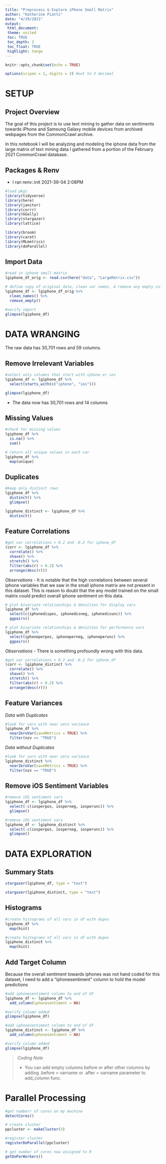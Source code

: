 ```yaml
---
title: "Preprocess & Explore iPhone Small Matrix"
author: "Katherine Piatti"
date: "4/29/2021"
output: 
 html_document:
 theme: united
 toc: TRUE
 toc_depth: 2
 toc_float: TRUE
 highlight: tango
---
```


```r
knitr::opts_chunk$set(echo = TRUE)

options(scipen = 1, digits = 3) #set to 3 decimal 
```

# SETUP ##########################################
  
## Project Overview ##############################

The goal of this project is to use text mining to gather data on sentiments towards iPhone and Samsung Galaxy mobile devices from archived webpages from the CommonCrawl archive.

In this notebook I will be analyzing and modeling the iphone data from the large matrix of text mining data I gathered from a portion of the February 2021 CommonCrawl database. 


## Packages & Renv #####################################

  - I ran renv::init 2021-39-04 2:08PM
  
```r
#load pkgs
library(tidyverse)
library(here)
library(janitor)
library(corrr)
library(GGally)
library(stargazer)
library(lattice)

library(broom)
library(caret)
library(MLmetrics)
library(doParallel)
```

## Import Data #######################################

```r
#read in iphone small matrix
lgiphone_df_orig <- read.csv(here("data", "LargeMatrix.csv")) 

# define copy of original data, clean var names, & remove any empty columns or rows
lgiphone_df <- lgiphone_df_orig %>%
  clean_names() %>% 
  remove_empty()

#verify import
glimpse(lgiphone_df)
```


# DATA WRANGING #########

The raw data has 30,701 rows and 59 columns.


## Remove Irrelevant Variables #######

```r
#select only columns that start with iphone or ios
lgiphone_df <- lgiphone_df %>% 
  select(starts_with(c("iphone", "ios"))) 

glimpse(lgiphone_df)
```

- The data now has 30,701 rows and 14 columns



## Missing Values #####################

```r
#check for missing values
lgiphone_df %>% 
  is.na() %>% 
  sum()
```

```r
# return all unique values in each var
lgiphone_df %>% 
  map(unique)
```



## Duplicates #############

```r
#keep only distinct rows
lgiphone_df %>% 
  distinct() %>% 
  glimpse()

lgiphone_distinct <- lgiphone_df %>% 
  distinct()
```



## Feature Correlations ############

```r
#get var correlations > 0.2 and -0.2 for iphone_df
(corr <- lgiphone_df %>% 
  correlate() %>% 
  shave() %>% 
  stretch() %>% 
  filter(abs(r) > 0.2) %>% 
  arrange(desc(r)))
```
_Observations_
- It is notable that the high correlations between several iphone variables that we saw in the small iphone matrix are not present in this dataset. This is reason to doubt that the any model trained on the small matrix could predict overall iphone sentiment on this data. 


```r
# plot bivariate relationships & densities for display vars 
lgiphone_df %>% 
  select(c(iphonedispos, iphonedisneg, iphonedisunc)) %>% 
  ggpairs()
```

```r
# plot bivariate relationships & densities for performance vars
lgiphone_df %>% 
  select(iphoneperpos, iphoneperneg, iphoneperunc) %>% 
  ggpairs()
```

_Observations_
- There is something profoundly wrong with this data. 

```r
#get var correlations > 0.2 and -0.2 for iphone_df
(corr <- lgiphone_distinct %>% 
  correlate() %>% 
  shave() %>% 
  stretch() %>% 
  filter(abs(r) > 0.2) %>% 
  arrange(desc(r)))
```




## Feature Variances ###############

*Data with Duplicates*
```r
#look for vars with near zero variance
lgiphone_df %>% 
  nearZeroVar(saveMetrics = TRUE) %>% 
  filter(nzv == "TRUE")
```

*Data without Duplicates*
```r
#look for vars with near zero variance
lgiphone_distinct %>% 
  nearZeroVar(saveMetrics = TRUE) %>% 
  filter(nzv == "TRUE")
```




## Remove iOS Sentiment Variables ##################

```r
#remove iOS sentiment vars 
lgiphone_df <- lgiphone_df %>% 
  select(-c(iosperpos, iosperneg, iosperunc)) %>%
  glimpse()
```

```r
#remove iOS sentiment vars
lgiphone_df <- lgiphone_distinct %>% 
  select(-c(iosperpos, iosperneg, iosperunc)) %>%
  glimpse()
```




# DATA EXPLORATION ###############

## Summary Stats ############

```r
stargazer(lgiphone_df, type = "text")
```

```r
stargazer(lgiphone_distinct, type = "text")
```



## Histograms ################

```r
#create histograms of all vars in df with dupes
lgiphone_df %>% 
  map(hist)
```

```r
#create histograms of all vars in df with dupes
lgiphone_distinct %>% 
  map(hist)
```



## Add Target Column ###############

Because the overall sentiment towards iphones was not hand coded for this dataset, I need to add a "iphonesentiment" column to hold the model predictions

```r
#add iphonesentiment column to end of df
lgiphone_df <- lgiphone_df %>% 
  add_column(iphonesentiment = NA)

#verify column added
glimpse(lgiphone_df)
```

```r
#add iphonesentiment column to end of df
lgiphone_distinct <- lgiphone_df %>% 
  add_column(iphonesentiment = NA)

#verify column added
glimpse(lgiphone_df)
```

>*Coding Note*
>
- You can add empty columns before or after other columns by adding .before = varname or .after = varname parameter to add_column func.



# Parallel Processing ###########################

```r
#get numberr of cores on my machine
detectCores()

# create cluster
ppcluster <- makeCluster(3)

#register cluster
registerDoParallel(ppcluster)

# get number of cores now assigned to R
getDoParWorkers()
```














